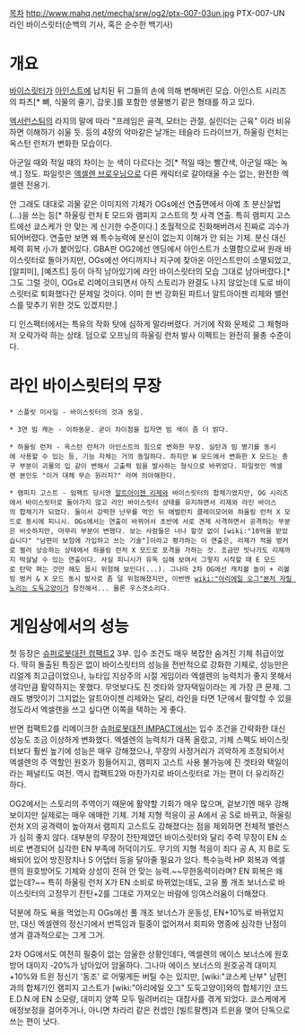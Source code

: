 [[목차]]
http://www.mahq.net/mecha/srw/og2/ptx-007-03un.jpg
PTX-007-UN 라인 바이스릿터(순백의 기사, 혹은 순수한 백기사)

= 개요 =
[[바이스릿터]]가 [[아인스트]]에 납치된 뒤 그들의 손에 의해 변해버린 모습. 아인스트 시리즈의 파츠[* 뼈, 식물의 줄기, 갑옷.]를 포함한 생물병기 같은 형태를 하고 있다.

[[엑서런스]]팀의 라지의 말에 따라 "프레임은 골격, 모터는 관절, 실린더는 근육" 이라 비유하면 이해하기 쉬울 듯. 등의 4장의 악마같은 날개는 테슬라 드라이브가, 하울링 런처는 옥스턴 런처가 변화한 모습이다.

아군일 때와 적일 때의 차이는 눈 색이 다르다는 것[* 적일 때는 빨간색, 아군일 때는 녹색.] 정도. 파일럿은 [[엑셀렌 브로우닝]]으로 다른 캐릭터로 갈아태울 수는 없는, 완전한 엑셀렌 전용기.

안 그래도 대대로 괴물 같은 이미지의 기체가 OGs에선 연출면에서 아예 초 분신살법(...)을 쓰는 등[* 하울링 런처 E 모드와 램피지 고스트의 첫 사격 연출. 특히 램피지 고스트에선 쿄스케가 안 맞는 게 신기한 수준이다.] 초월적으로 진화해버려서 진짜로 괴수가 되어버렸다. 연출만 보면 왜 특수능력에 분신이 없는지 이해가 안 되는 기체. 분신 대신 체력 회복 小가 붙어있다. GBA판 OG2에선 엔딩에서 아인스트가 소멸함으로써 원래 바이스릿터로 돌아가지만, OGs에선 어디까지나 지구에 찾아온 아인스트만이 소멸되었고, [알피미], [예츠트] 등이 아직 남아있기에 라인 바이스릿터의 모습 그대로 남아버렸다.[* 그도 그럴 것이, OGs로 리메이크되면서 아직 스토리가 완결도 나지 않았는데 도로 바이스릿터로 퇴화했다간 문제일 것이다. 이미 한 번 강화된 파트너 알트아이젠 리제와 밸런스를 맞추기 위한 것도 있겠지만.]

디 인스펙터에서는 특유의 작화 탓에 심하게 말라버렸다. 거기에 작화 문제로 그 체형마저 오락가락 하는 상태. 덤으로 오프닝의 하울링 런처 발사 이펙트는 완전히 물총 수준이다.

= 라인 바이스릿터의 무장 =
{{{#!html
<iframe width="560" height="315" src="http://www.youtube.com/embed/6_ZzLo9owzI?rel=0" frameborder="0" allowfullscreen></iframe>
}}}
 * 스플릿 미사일 - 바이스릿터의 것과 동일.

 * 3연 빔 캐논 - 이하동문. 굳이 차이점을 집자면 빔 색이 좀 더 밝다.

 * 하울링 런처 - 옥스턴 런처가 아인스트의 힘으로 변화한 무장. 실탄과 빔 병기를 동시에 사용할 수 있는 등, 기능 자체는 거의 동일하다. 하지만 W 모드에서 변화한 X 모드는 총구 부분이 괴물의 입 같이 변해서 고출력 빔을 발사하는 형식으로 바뀌었다. 파일럿인 엑셀렌 본인도 "이거 대체 무슨 원리지?" 라며 의아해한다.

 * 램피지 고스트 - 임팩트 당시엔 [[알트아이젠 리제]]와 바이스릿터의 합체기였지만, OG 시리즈에서 바이스릿터로 돌아가지 않고 라인 바이스릿터 상태를 유지하면서 리제와 라인 바이스의 합체기가 되었다. 둘이서 강력한 난무를 먹인 뒤 애벌런치 클레이모어와 하울링 런처 X 모드로 동시에 피니시. OGs에서는 연출이 바뀌어서 초반에 서로 견제 사격하면서 공격하는 부분은 비슷하지만, 마무리 부분이 변했다. 보는 사람들은 너나 할것 없이 [wiki:"10억을 받았습니다" "남편이 보험에 가입하고 쓰는 기술"]이라고 평가하는 이 연출은, 리제가 적을 벙커로 찔러 상승하는 상태에서 하울링 런처 X 모드로 포격을 가하는 것. 조금만 빗나가도 리제까지 박살날 수 있는 연출이다. 사실 피니시가 유독 심해 보여서 그렇지 시작할 때 E 모드로 탄막 펴는 것만 해도 몹시 위험해 보인다(...). 그나마 2차 OG에선 캐치볼 놀이 + 리볼빙 벙커 & X 모드 동시 발사로 좀 덜 위험해졌지만, 이번엔 [[wiki:"아리에일 오그"본처 자릴 노리는 도둑고양이]]가 참전해서... 물론 우스갯소리다.

= 게임상에서의 성능 =
첫 등장은 [[슈퍼로봇대전 컴팩트2]] 3부. 입수 조건도 매우 복잡한 숨겨진 기체 취급이었다. 딱히 돌출된 특징은 없이 바이스릿터의 성능을 전반적으로 강화한 기체로, 성능만은 리얼계 최고급이었으나, 뉴타입 지상주의 시절 게임이라 엑셀렌의 능력치가 좋지 못해서 생각만큼 활약하지는 못했다. 무엇보다도 진 겟타와 양자택일이라는 게 가장 큰 문제. 그래도 병맛이기 그지없는 알트아이젠 리제와는 달리, 라인을 타면 1군에서 활약할 수 있을 정도라서 엑셀렌을 쓰고 싶다면 이쪽을 택하는 게 좋다.

반면 컴팩트2를 리메이크한 [[슈퍼로봇대전 IMPACT]]에서는 입수 조건을 간략화한 대신 성능도 조금 이상하게 변화했다. 엑셀렌의 능력치가 대폭 올랐고, 기체 스펙도 바이스릿터보다 훨씬 높기에 성능은 매우 강해졌으나, 무장의 사정거리가 괴악하게 조정되어서 엑셀렌의 주 역할인 원호가 힘들어지고, 램피지 고스트 사용 불가능에 진 겟타와 택일이라는 페널티도 여전. 역시 컴팩트2와 마찬가지로 바이스릿터로 가는 편이 더 유리하긴 하다.

OG2에서는 스토리의 주역이기 때문에 활약할 기회가 매우 많으며, 겉보기엔 매우 강해 보이지만 실제로는 매우 애매한 기체. 기체 지형 적응이 공 A에서 공 S로 바뀌고, 하울링 런처 X의 공격력이 높아져서 램피지 고스트도 강해졌다는 점을 제외하면 전체적 밸런스가 심히 좋지 않다. 대부분의 무장이 잔탄제였던 바이스릿터와 달리 주력 무장이 EN 소비로 변경되어 심각한 EN 부족에 허덕이기도. 무기의 지형 적응이 죄다 공 A, 지 B로 도배되어 있어 방진장치나 S 어댑터 등을 달아줄 필요가 있다. 특수능력 HP 회복과 엑셀렌의 원호방어도 기체와 상성이 전혀 안 맞는 능력.~~무한동력이라며? EN 회복은 왜 없는데?~~ 특히 하울링 런처 X가 EN 소비로 바뀌었는데도, 고유 풀 개조 보너스로 바이스릿터의 고정무기 잔탄+2를 그대로 가져오는 바람에 잉여스러움이 더해졌다.

덕분에 하도 욕을 먹었는지 OGs에선 풀 개조 보너스가 운동성, EN+10%로 바뀌었지만, 대신 엑셀렌의 정신기에서 번뜩임과 필중이 없어져서 회피와 명중에 심각한 난점이 생겨 결과적으로는 그게 그거. 

2차 OG에서도 여전히 필중이 없는 암울한 상황인데다, 엑셀렌의 에이스 보너스에 원호방어 대미지 -20%가 남아있어 암울하다. 그나마 에이스 보너스의 원호공격 대미지 +10%와 트윈 정신기 '동조' 로 어떻게든 버틸 수는 있지만, [wiki:"쿄스케 난부" 남편]과의 합체기인 램피지 고스트가 [wiki:"아리에일 오그" 도둑고양이]와의 합체기인 코드 E.D.N.에 EN 소모량, 대미지 양쪽 모두 밀려버리는 대참사를 겪게 되었다. 쿄스케에게 애정보정을 걸어주거나, 아니면 차라리 같은 컨셉인 [빌트팔켄]과 트윈을 맺어 단독으로 쓰는 편이 낫다.
